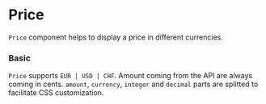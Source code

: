 

# Price

`Price` component helps to display a price in different currencies.

### Basic

`Price` supports `EUR | USD | CHF`. Amount coming from the API are always coming in cents. `amount`, `currency`, `integer` and `decimal` parts are splitted to facilitate CSS customization.

<Canvas withSource="open">
    <Story id="components-price--basic" />
</Canvas>

<div class="hidden">
    <Primary />
</div>

<ArgTypes of={Price} />

